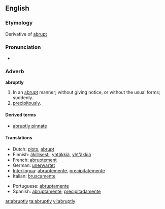 ==English==

===Etymology===
Derivative of [[abrupt]]

===Pronunciation===
*{{audio|en-us-abruptly.ogg|Audio (US)}}


===Adverb===
'''abruptly'''

# In an [[abrupt]] manner; without giving notice, or without the usual forms; suddenly.
# [[precipitously]].

====Derived terms====
*[[abruptly pinnate]]

====Translations====
{{top}}
*Dutch: [[plots]], [[abrupt]]
*Finnish: [[äkillisesti]], [[yhtäkkiä]], [[yht'äkkiä]]
*French: [[abruptement]]
*German: [[unerwartet]]
*[[Interlingua]]: [[abruptemente]], [[precipitatemente]]
*Italian: [[bruscamente]]
{{mid}}
*Portuguese: [[abruptamente]]
*Spanish: [[abruptamente]], [[precipitadamente]]
{{bottom}}

[[ar:abruptly]]
[[ta:abruptly]]
[[vi:abruptly]]